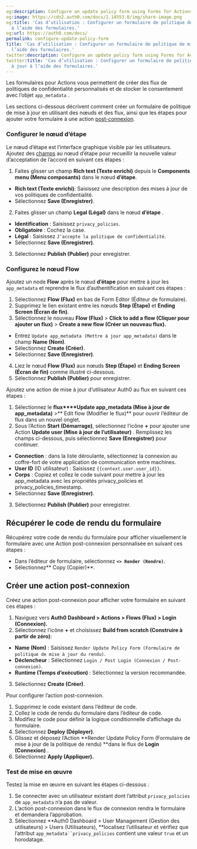 ```yaml
---
og:description: Configure an update policy form using Forms for Actions
og:image: https://cdn2.auth0.com/docs/1.14553.0/img/share-image.png
og:title: 'Cas d’utilisation : Configurer un formulaire de politique de mise à jour
  à l’aide des formulaires.'
og:url: https://auth0.com/docs/
permalink: configure-update-policy-form
title: 'Cas d’utilisation : Configurer un formulaire de politique de mise à jour à
  l’aide des formulaires.'
twitter:description: Configure an update policy form using Forms for Actions
twitter:title: 'Cas d’utilisation : Configurer un formulaire de politique de mise
  à jour à l’aide des formulaires.'
---
```


Les formulaires pour Actions vous permettent de créer des flux de politiques de confidentialité personnalisés et de stocker le consentement avec l’objet `app_metadata` .

Les sections ci-dessous décrivent comment créer un formulaire de politique de mise à jour en utilisant des nœuds et des flux, ainsi que les étapes pour ajouter votre formulaire à une action [post-connexion](/signup-and-login-triggers/login-trigger).



### Configurer le nœud d’étape

Le nœud d’étape est l’interface graphique visible par les utilisateurs. Ajoutez des [champs](/nodes-and-components) au nœud d’étape pour recueillir la nouvelle valeur d’acceptation de l’accord en suivant ces étapes :

1. Faites glisser un champ **Rich text (Texte enrichi)** depuis le **Components menu (Menu composants)** dans le nœud **d’étape**.

* **Rich text (Texte enrichi)**: Saisissez une description des mises à jour de vos politiques de confidentialité.
* Sélectionnez **Save (Enregistrer)**.
2. Faites glisser un champ **Legal (Légal)** dans le nœud **d’étape** .

* **Identification** : Saisissez `privacy_policies`.
* **Obligatoire** : Cochez la case.
* **Légal** : Saisissez `J’accepte la politique de confidentialité`.
* Sélectionnez **Save (Enregistrer)**.
3. Sélectionnez **Publish (Publier)** pour enregistrer.

### Configurez le **nœud Flow**

Ajoutez un node **Flow** après le nœud **d’étape** pour mettre à jour les `app_metadata` et reprendre le flux d’authentification en suivant ces étapes :

1. Sélectionnez **Flow (Flux)** en bas de Form Editor (Éditeur de formulaire).
2. Supprimez le lien existant entre les nœuds **Step (Étape)** et **Ending Screen (Écran de fin)**.
3. Sélectionnez le nouveau **Flow (Flux)** > **Click to add a flow (Cliquer pour ajouter un flux)** > **Create a new flow (Créer un nouveau flux).**

* Entrez `Update app_metadata (Mettre à jour app_metadata)` dans le champ **Name (Nom)**.
* Sélectionnez **Create (Créer)**.
* Sélectionnez **Save (Enregistrer)**.
4. Liez le nœud **Flow (Flux)** aux nœuds **Step (Étape)** et **Ending Screen (Écran de fin)** comme illustré ci-dessous.
5. Sélectionnez **Publish (Publier)** pour enregistrer.

Ajoutez une action de mise à jour d’utilisateur Auth0 au flux en suivant ces étapes :

1. Sélectionnez le **flux****Update app_metadata (Mise à jour de app_metadata)** >** Edit flow (Modifier le flux)** pour ouvrir l’éditeur de flux dans un nouvel onglet.
2. Sous l’Action **Start (Démarrage)**, sélectionnez l’icône **+** pour ajouter une Action **Update user (Mise à jour de l’utilisateur)** . Remplissez les champs ci-dessous, puis sélectionnez **Save (Enregistrer)** pour continuer.

* **Connection** :  dans la liste déroulante, sélectionnez la connexion au coffre-fort de votre application de communication entre machines.
* **User ID** (ID utilisateur) : Saisissez `{{context.user.user_id}}`.
* **Corps** : Copiez et collez le code suivant pour mettre à jour les app_metadata avec les propriétés privacy_policies et privacy_policies_timestamp.
* Sélectionnez **Save (Enregistrer)**.
3. Sélectionnez **Publish (Publier)** pour enregistrer.



## Récupérer le code de rendu du formulaire

Récupérez votre code de rendu du formulaire pour afficher visuellement le formulaire avec une Action post-connexion personnalisée en suivant ces étapes :

* Dans l’éditeur de formulaire, sélectionnez **`<> Render (Rendre)`**.
* Sélectionnez** Copy (Copier)**.

## Créer une action post-connexion

Créez une action post-connexion pour afficher votre formulaire en suivant ces étapes :

1. Naviguez vers **Auth0 Dashboard > Actions > Flows (Flux) > Login (Connexion).**
2. Sélectionnez l’icône **+** et choisissez **Build from scratch (Construire à partir de zéro)**:

* **Name (Nom)** : Saisissez `Render Update Policy Form (Formulaire de politique de mise à jour du rendu)`.
* **Déclencheur** : Sélectionnez `Login / Post Login (Connexion / Post-connexion)`.
* **Runtime (Temps d’exécution)** : Sélectionnez la version recommandée.
3. Sélectionnez **Create (Créer)**.

Pour configurer l’action post-connexion.

1. Supprimez le code existant dans l’éditeur de code.
2. Collez le code de rendu du formulaire dans l’éditeur de code.
3. Modifiez le code pour définir la logique conditionnelle d’affichage du formulaire.
4. Sélectionnez **Deploy (Déployer)**.
5. Glissez et déposez l’Action **Render Update Policy Form (Formulaire de mise à jour de la politique de rendu) **dans le flux de **Login (Connexion)** .
6. Sélectionnez **Apply (Appliquer).**

### **Test de mise en œuvre**

Testez la mise en œuvre en suivant les étapes ci-dessous :

1. Se connecter avec un utilisateur existant dont l’attribut `privacy_policies` de `app_metadata` n’a pas de valeur.
2. L’action post-connexion dans le flux de connexion rendra le formulaire et demandera l’approbation.
3. Sélectionnez **Auth0 Dashboard > User Management (Gestion des utilisateurs) > Users (Utilisateurs), **localisez l’utilisateur et vérifiez que l’attribut `app_metadata``privacy_policies` contient une valeur `true` et un horodatage.